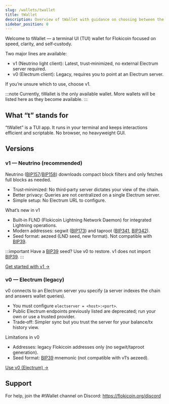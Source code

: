 ```yaml
---
slug: /wallets/twallet
title: tWallet
description: Overview of tWallet with guidance on choosing between the Neutrino v1 and legacy Electrum v0 terminals.
sidebar_position: 0
---
```


Welcome to tWallet — a terminal UI (TUI) wallet for Flokicoin focused on speed, clarity, and self‑custody.

Two major lines are available:

- v1 (Neutrino light client): Latest, trust‑minimized, no external Electrum server required.
- v0 (Electrum client): Legacy, requires you to point at an Electrum server.

If you’re unsure which to use, choose v1.

:::note
Currently, tWallet is the only available wallet. More wallets will be listed here as they become available.
:::


## What “t” stands for

“tWallet” is a TUI app. It runs in your terminal and keeps interactions efficient and scriptable. No browser, no heavyweight GUI.

## Versions

### v1 — Neutrino (recommended)

Neutrino ([BIP157](https://bips.dev/157/)/[BIP158](https://bips.dev/158/)) downloads compact block filters and only fetches full blocks as needed.

- Trust‑minimized: No third‑party server dictates your view of the chain.
- Better privacy: Queries are not centralized on a single Electrum server.
- Simple setup: No Electrum URL to configure.

What’s new in v1
- Built‑in FLND (Flokicoin Lightning Network Daemon) for integrated Lightning operations.
- Modern addresses: segwit ([BIP173](https://bips.dev/173/)) and taproot ([BIP341](https://bips.dev/341/), [BIP342](https://bips.dev/342/)).
- Seed format: aezeed (LND seed, new format). Not compatible with [BIP39](https://bips.dev/39/).

:::important
Have a [BIP39](https://bips.dev/39/) seed? Use v0 to restore. v1 does not import [BIP39](https://bips.dev/39/).
:::

[Get started with v1 →](/wallets/twallet/v1)

### v0 — Electrum (legacy)

v0 connects to an Electrum server you specify (a server indexes the chain and answers wallet queries).

- You must configure `electserver = <host>:<port>`.
- Public Electrum endpoints previously listed are deprecated; run your own or use a trusted provider.
- Trade‑off: Simpler sync but you trust the server for your balance/tx history view.

Limitations in v0
- Addresses: legacy Flokicoin addresses only (no segwit/taproot generation).
- Seed format: [BIP39](https://bips.dev/39/) mnemonic (not compatible with v1’s aezeed).

[Use v0 (Electrum) →](/wallets/twallet/v0)

## Support

For help, join the #tWallet channel on Discord: https://flokicoin.org/discord
